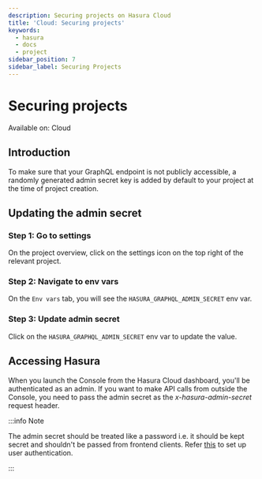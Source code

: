 ```yaml
---
description: Securing projects on Hasura Cloud
title: 'Cloud: Securing projects'
keywords:
  - hasura
  - docs
  - project
sidebar_position: 7
sidebar_label: Securing Projects
---
```



# Securing projects

<div className="badge badge--primary heading-badge">Available on: Cloud</div>

## Introduction

To make sure that your GraphQL endpoint is not publicly accessible, a randomly generated admin secret key is added by
default to your project at the time of project creation.

## Updating the admin secret

### Step 1: Go to settings

On the project overview, click on the settings icon on the top right of the relevant project.

<Thumbnail src="/img/projects/secure-settings.png" alt="Go to settings" width="865px" />

### Step 2: Navigate to env vars

On the `Env vars` tab, you will see the `HASURA_GRAPHQL_ADMIN_SECRET` env var.

<Thumbnail src="/img/projects/secure-admin-envvar.png" alt="Navigate to env vars" width="1100px" />

### Step 3: Update admin secret

Click on the `HASURA_GRAPHQL_ADMIN_SECRET` env var to update the value.

<Thumbnail src="/img/projects/secure-update-envvar.png" alt="Set admin secret" width="1100px" />

## Accessing Hasura

When you launch the Console from the Hasura Cloud dashboard, you'll be authenticated as an admin. If you want to make
API calls from outside the Console, you need to pass the admin secret as the <em>x-hasura-admin-secret</em> request
header.

:::info Note

The admin secret should be treated like a password i.e. it should be kept secret and shouldn't be passed from frontend
clients. Refer [this](/auth/authentication/index.mdx) to set up user authentication.

:::
